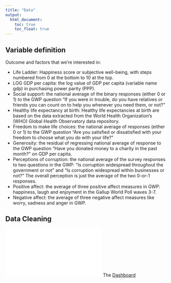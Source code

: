 ```yaml
---
title: "Data"
output: 
  html_document:
    toc: true
    toc_float: true
---
```

## Variable definition
Outcome and factors that we’re interested in: 

* Life Ladder: Happiness score or subjective well-being, with steps numbered from 0 at the bottom to 10 at the top.
* LOG GDP per capita: the log value of GDP per capita (variable name gdp) in purchasing power parity (PPP).
* Social support: the national average of the binary responses (either 0 or 1) to the GWP question “If you were in trouble, do you have relatives or friends you can count on to help you whenever you need them, or not?”
* Healthy life expectancy at birth: Healthy life expectancies at birth are based on the data extracted from the World Health Organization’s (WHO) Global Health Observatory data repository.
* Freedom to make life choices: the national average of responses (either 0 or 1) to the GWP question “Are you satisfied or dissatisfied with your freedom to choose what you do with your life?” 
* Generosity: the residual of regressing national average of response to the GWP question “Have you donated money to a charity in the past month?” on GDP per capita.
* Perceptions of corruption: the national average of the survey responses to two questions in the GWP: “Is corruption widespread throughout the government or not” and “Is corruption widespread within businesses or not?” The overall perception is just the average of the two 0-or-1 responses.
* Positive affect: the average of three positive affect measures in GWP: happiness, laugh and enjoyment in the Gallup World Poll waves 3-7.
* Negative affect: the average of three negative affect measures like worry, sadness and anger in GWP. 

## Data Cleaning
![](global_animation_plot.html)
The [Dashboard](flex_dashboard.html) 
